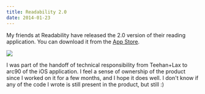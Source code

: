 ```yaml
---
title: Readability 2.0
date: 2014-01-23
---
```



My friends at Readability have released the 2.0 version of their reading application. You can download it from the [App Store](https://itunes.apple.com/us/app/readability/id460156587?mt=8&uo=4&at=1l3v6zC).

![](653DDAC1B2BE4D099D90ECB50479BAE0.png)

I was part of the handoff of technical responsibility from Teehan+Lax to arc90 of the iOS application. I feel a sense of ownership of the product since I worked on it for a few months, and I hope it does well. I don't know if any of the code I wrote is still present in the product, but still :)


  